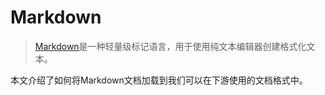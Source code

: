 # Markdown

>[Markdown](https://en.wikipedia.org/wiki/Markdown)是一种轻量级标记语言，用于使用纯文本编辑器创建格式化文本。

本文介绍了如何将Markdown文档加载到我们可以在下游使用的文档格式中。


<Example/>
